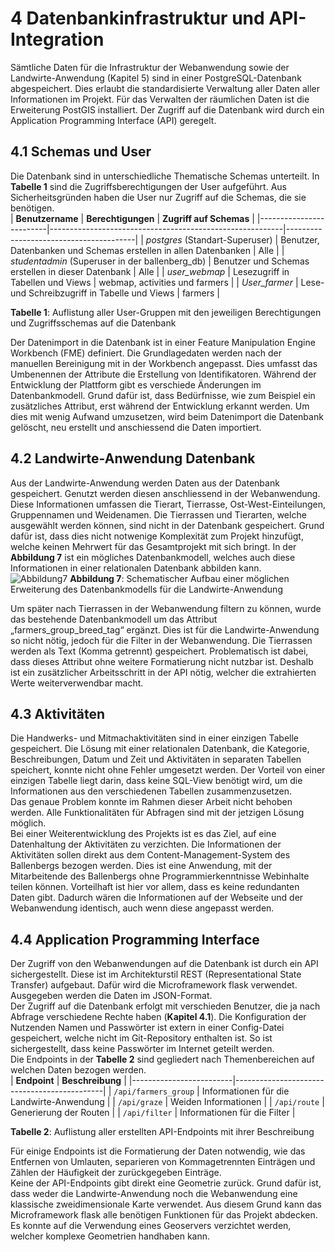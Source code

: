 # 4	Datenbankinfrastruktur und API-Integration
Sämtliche Daten für die Infrastruktur der Webanwendung sowie der Landwirte-Anwendung (Kapitel 5) sind in einer PostgreSQL-Datenbank abgespeichert. Dies erlaubt die standardisierte Verwaltung aller Daten aller Informationen im Projekt. Für das Verwalten der räumlichen Daten ist die Erweiterung PostGIS installiert. Der Zugriff auf die Datenbank wird durch ein Application Programming Interface (API) geregelt.

## 4.1	Schemas und User
Die Datenbank sind in unterschiedliche Thematische Schemas unterteilt. In **Tabelle 1** sind die Zugriffsberechtigungen der User aufgeführt. Aus Sicherheitsgründen haben die User nur Zugriff auf die Schemas, die sie benötigen.  
| **Benutzername**       | **Berechtigungen**                                        | **Zugriff auf Schemas**                 |
|-------------------------|----------------------------------------------------------|----------------------------------------|
| *postgres* (Standart-Superuser) | Benutzer, Datenbanken und Schemas erstellen in allen Datenbanken | Alle                                   |
| *studentadmin* (Superuser in der ballenberg_db) | Benutzer und Schemas erstellen in dieser Datenbank      | Alle                                   |
| *user_webmap*          | Lesezugriff in Tabellen und Views                         | webmap, activities und farmers         |
| *User_farmer*          | Lese- und Schreibzugriff in Tabelle und Views             | farmers                                |  

**Tabelle 1**: Auflistung aller User-Gruppen mit den jeweiligen Berechtigungen und Zugriffsschemas auf die Datenbank  

Der Datenimport in die Datenbank ist in einer Feature Manipulation Engine Workbench (FME) definiert. Die Grundlagedaten werden nach der manuellen Bereinigung mit in der Workbench angepasst. Dies umfasst das Umbenennen der Attribute die Erstellung von Identifikatoren. Während der Entwicklung der Plattform gibt es verschiede Änderungen im Datenbankmodell. Grund dafür ist, dass Bedürfnisse, wie zum Beispiel ein zusätzliches Attribut, erst während der Entwicklung erkannt werden. Um dies mit wenig Aufwand umzusetzen, wird beim Datenimport die Datenbank gelöscht, neu erstellt und anschiessend die Daten importiert.

## 4.2	Landwirte-Anwendung Datenbank
Aus der Landwirte-Anwendung werden Daten aus der Datenbank gespeichert. Genutzt werden diesen anschliessend in der Webanwendung. Diese Informationen umfassen die Tierart, Tierrasse, Ost-West-Einteilungen, Gruppennamen und Weidenamen. Die Tierrassen und Tierarten, welche ausgewählt werden können, sind nicht in der Datenbank gespeichert. Grund dafür ist, dass dies nicht notwenige Komplexität zum Projekt hinzufügt, welche keinen Mehrwert für das Gesamtprojekt mit sich bringt. In der **Abbildung 7** ist ein mögliches Datenbankmodell, welches auch diese Informationen in einer relationalen Datenbank abbilden kann.  
![Abbildung7](/documentary/Abbildung_7.png)
**Abbildung 7**: Schematischer Aufbau einer möglichen Erweiterung des Datenbankmodells für die Landwirte-Anwendung  

Um später nach Tierrassen in der Webanwendung filtern zu können, wurde das bestehende Datenbankmodell um das Attribut „farmers_group_breed_tag“ ergänzt. Dies ist für die Landwirte-Anwendung so nicht nötig, jedoch für die Filter in der Webanwendung. Die Tierrassen werden als Text (Komma getrennt) gespeichert. Problematisch ist dabei, dass dieses Attribut ohne weitere Formatierung nicht nutzbar ist. Deshalb ist ein zusätzlicher Arbeitsschritt in der API nötig, welcher die extrahierten Werte weiterverwendbar macht.

## 4.3	Aktivitäten
Die Handwerks- und Mitmachaktivitäten sind in einer einzigen Tabelle gespeichert. Die Lösung mit einer relationalen Datenbank, die Kategorie, Beschreibungen, Datum und Zeit und Aktivitäten in separaten Tabellen speichert, konnte nicht ohne Fehler umgesetzt werden. Der Vorteil von einer einzigen Tabelle liegt darin, dass keine SQL-View benötigt wird, um die Informationen aus den verschiedenen Tabellen zusammenzusetzen.  
Das genaue Problem konnte im Rahmen dieser Arbeit nicht behoben werden. Alle Funktionalitäten für Abfragen sind mit der jetzigen Lösung möglich.  
Bei einer Weiterentwicklung des Projekts ist es das Ziel, auf eine Datenhaltung der Aktivitäten zu verzichten. Die Informationen der Aktivitäten sollen direkt aus dem Content-Management-System des Ballenbergs bezogen werden. Dies ist eine Anwendung, mit der Mitarbeitende des Ballenbergs ohne Programmierkenntnisse Webinhalte teilen können. Vorteilhaft ist hier vor allem, dass es keine redundanten Daten gibt. Dadurch wären die Informationen auf der Webseite und der Webanwendung identisch, auch wenn diese angepasst werden.  

## 4.4	Application Programming Interface
Der Zugriff von den Webanwendungen auf die Datenbank ist durch ein API sichergestellt. Diese ist im Architekturstil REST (Representational State Transfer) aufgebaut. Dafür wird die Microframework flask verwendet. Ausgegeben werden die Daten im JSON-Format.  
Der Zugriff auf die Datenbank erfolgt mit verschieden Benutzer, die ja nach Abfrage verschiedene Rechte haben (**Kapitel 4.1**). Die Konfiguration der Nutzenden Namen und Passwörter ist extern in einer Config-Datei gespeichert, welche nicht im Git-Repository enthalten ist. So ist sichergestellt, dass keine Passwörter im Internet geteilt werden.  
Die Endpoints in der **Tabelle 2** sind gegliedert nach Themenbereichen auf welchen Daten bezogen werden.  
| **Endpoint**           | **Beschreibung**                             |
|-------------------------|---------------------------------------------|
| `/api/farmers_group`   | Informationen für die Landwirte-Anwendung    |
| `/api/graze`           | Weiden Informationen                        |
| `/api/route`           | Generierung der Routen                      |
| `/api/filter`          | Informationen für die Filter                |

**Tabelle 2**: Auflistung aller erstellten API-Endpoints mit ihrer Beschreibung  

Für einige Endpoints ist die Formatierung der Daten notwendig, wie das Entfernen von Umlauten, separieren von Kommagetrennten Einträgen und Zählen der Häufigkeit der zurückgegeben Einträge.   
Keine der API-Endpoints gibt direkt eine Geometrie zurück. Grund dafür ist, dass weder die Landwirte-Anwendung noch die Webanwendung eine klassische zweidimensionale Karte verwendet. Aus diesem Grund kann das Microframework flask alle benötigen Funktionen für das Projekt abdecken. Es konnte auf die Verwendung eines Geoservers verzichtet werden, welcher komplexe Geometrien handhaben kann.  
